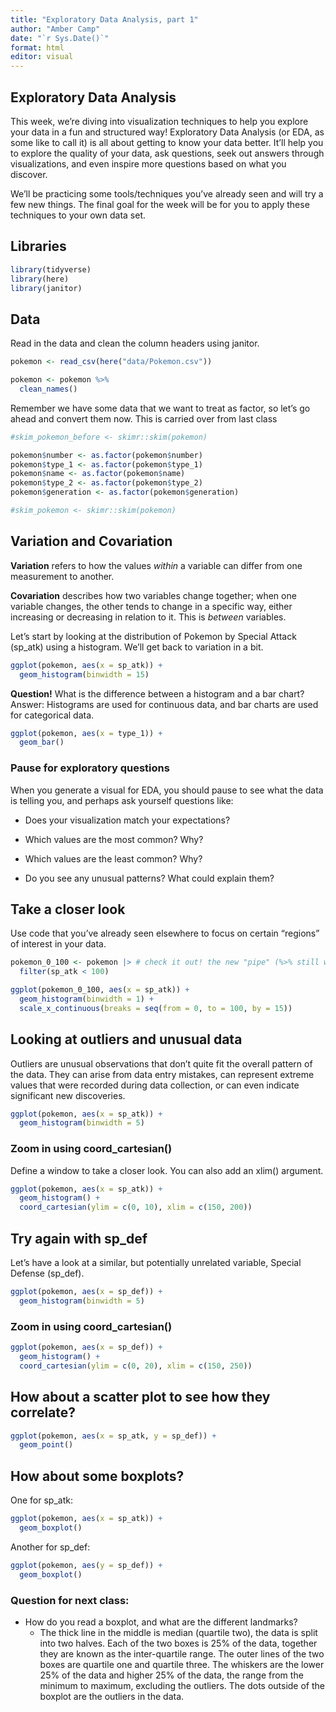 ```yaml
---
title: "Exploratory Data Analysis, part 1"
author: "Amber Camp"
date: "`r Sys.Date()`"
format: html
editor: visual
---
```


## Exploratory Data Analysis

This week, we're diving into visualization techniques to help you explore your data in a fun and structured way! Exploratory Data Analysis (or EDA, as some like to call it) is all about getting to know your data better. It’ll help you to explore the quality of your data, ask questions, seek out answers through visualizations, and even inspire more questions based on what you discover.

We'll be practicing some tools/techniques you've already seen and will try a few new things. The final goal for the week will be for you to apply these techniques to your own data set.

## Libraries

```r
library(tidyverse)
library(here)
library(janitor)
```

## Data

Read in the data and clean the column headers using janitor.

```r
pokemon <- read_csv(here("data/Pokemon.csv"))

pokemon <- pokemon %>%
  clean_names()
```

Remember we have some data that we want to treat as factor, so let's go ahead and convert them now. This is carried over from last class

```r
#skim_pokemon_before <- skimr::skim(pokemon)

pokemon$number <- as.factor(pokemon$number)
pokemon$type_1 <- as.factor(pokemon$type_1)
pokemon$name <- as.factor(pokemon$name)
pokemon$type_2 <- as.factor(pokemon$type_2)
pokemon$generation <- as.factor(pokemon$generation)

#skim_pokemon <- skimr::skim(pokemon)
```

## Variation and Covariation

**Variation** refers to how the values *within* a variable can differ from one measurement to another.

**Covariation** describes how two variables change together; when one variable changes, the other tends to change in a specific way, either increasing or decreasing in relation to it. This is *between* variables.

Let's start by looking at the distribution of Pokemon by Special Attack (sp_atk) using a histogram. We'll get back to variation in a bit.

```r
ggplot(pokemon, aes(x = sp_atk)) +
  geom_histogram(binwidth = 15)
```

**Question!** What is the difference between a histogram and a bar chart?\
Answer: Histograms are used for continuous data, and bar charts are used for categorical data.

```r
ggplot(pokemon, aes(x = type_1)) +
  geom_bar()
```

### Pause for exploratory questions

When you generate a visual for EDA, you should pause to see what the data is telling you, and perhaps ask yourself questions like:

-   Does your visualization match your expectations?

-   Which values are the most common? Why?

-   Which values are the least common? Why?

-   Do you see any unusual patterns? What could explain them?

## Take a closer look

Use code that you've already seen elsewhere to focus on certain "regions" of interest in your data.

```r
pokemon_0_100 <- pokemon |> # check it out! the new "pipe" (%>% still works)
  filter(sp_atk < 100)

ggplot(pokemon_0_100, aes(x = sp_atk)) +
  geom_histogram(binwidth = 1) +
  scale_x_continuous(breaks = seq(from = 0, to = 100, by = 15))
```

## Looking at outliers and unusual data

Outliers are unusual observations that don’t quite fit the overall pattern of the data. They can arise from data entry mistakes, can represent extreme values that were recorded during data collection, or can even indicate significant new discoveries.

```r
ggplot(pokemon, aes(x = sp_atk)) + 
  geom_histogram(binwidth = 5)
```

### Zoom in using coord_cartesian()

Define a window to take a closer look. You can also add an xlim() argument.

```r
ggplot(pokemon, aes(x = sp_atk)) + 
  geom_histogram() +
  coord_cartesian(ylim = c(0, 10), xlim = c(150, 200))
```

## Try again with sp_def

Let's have a look at a similar, but potentially unrelated variable, Special Defense (sp_def).

```r
ggplot(pokemon, aes(x = sp_def)) + 
  geom_histogram(binwidth = 5)
```

### Zoom in using coord_cartesian()

```r
ggplot(pokemon, aes(x = sp_def)) + 
  geom_histogram() +
  coord_cartesian(ylim = c(0, 20), xlim = c(150, 250))
```

## How about a scatter plot to see how they correlate?

```r
ggplot(pokemon, aes(x = sp_atk, y = sp_def)) + 
  geom_point()
```

## How about some boxplots?

One for sp_atk:

```r
ggplot(pokemon, aes(x = sp_atk)) +
  geom_boxplot()
```

Another for sp_def:

```r
ggplot(pokemon, aes(y = sp_def)) +
  geom_boxplot()
```

### Question for next class:

-   How do you read a boxplot, and what are the different landmarks?
    -   The thick line in the middle is median (quartile two), the data is split into two halves. Each of the two boxes is 25% of the data, together they are known as the inter-quartile range. The outer lines of the two boxes are quartile one and quartile three. The whiskers are the lower 25% of the data and higher 25% of the data, the range from the minimum to maximum, excluding the outliers. The dots outside of the boxplot are the outliers in the data.

